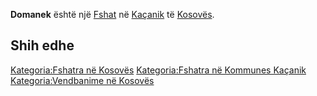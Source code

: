 {{Fshat në Kosovës
 | Emri                = Domanek
| sqi_N_name = Domanek
| sqi_N_FULL_NAME_RO = Domanek
| sqi_N_FULL_NAME_ND_RO = Domanek
| sqi_N_SORT_NAME_RG = DOMANEK
| sqi_N_FULL_NAME_RG = Domanek
| sqi_N_FULL_NAME_ND_RG = Domanek
| sqi_V_name = Damaneku
| sqi_V_FULL_NAME_RO = Damaneku Damanek
| sqi_V_FULL_NAME_ND_RO = Damaneku Damanek
| sqi_V_SORT_NAME_RG = DAMANEKU DAMANEK
| sqi_V_FULL_NAME_RG = Damaneku Damanek
| sqi_V_FULL_NAME_ND_RG = Damaneku Damanek
| srp_N_name = Domanek
| srp_N_FULL_NAME_RO = Domanek
| srp_N_FULL_NAME_ND_RO = Domanek
| srp_N_SORT_NAME_RG = DOMANEK
| srp_N_FULL_NAME_RG = Domanek
| srp_N_FULL_NAME_ND_RG = Domanek
| srp_NS_name = Доманек
| srp_NS_FULL_NAME_RO = Доманек
| srp_NS_FULL_NAME_ND_RO = Доманек
| srp_NS_SORT_NAME_RG = ДОМАНЕК
| srp_NS_FULL_NAME_RG = Доманек
| srp_NS_FULL_NAME_ND_RG = Доманек

 | Emri (Rasa dhanore) = 
 | Figura              = 
 | Shteti              = Kosovo
 | Komuna              = Kaçanik
 | Kodi postar         = 
 | Sipërfaqja          = 

 | Popullsia           = 

 | Regj. i popullsisë  = 
 | Dend. e popullsisë  = 
 | Faqja zyrtare       = 
 <!--- Koordinatat ----> 
 | Gjerësia            = 42.614444
 | Gjatësia            = 20.853333
 | Lartësia            = 
}}
'''Domanek''' është një [[Fshat]] në [[Kaçanik]] të [[Kosovës]].

<!-- == Gjeografia == -->
<!-- == Historia == -->
<!-- == Demografia == -->
== Shih edhe ==
{{Komuna Kaçanik}}
{{Kosovo-Administrata-Cung}}

[[Kategoria:Fshatra në Kosovës]]
[[Kategoria:Fshatra në Kommunes Kaçanik]]
[[Kategoria:Vendbanime në Kosovës]]